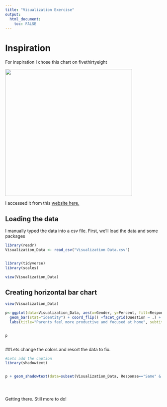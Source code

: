 ```yaml
---
title: "Visualization Exercise"
output:
  html_document:
    toc: FALSE
---
```


# Inspiration

For inspiration I chose this chart on fivethirtyeight

![](https://fivethirtyeight.com/wp-content/uploads/2021/08/FUTURE-OF-WORK-3@2x.png){alt="" width="408"}

I accessed it from this [website here.](https://fivethirtyeight.com/features/why-post-pandemic-offices-could-be-whiter-and-more-male/)

## Loading the data

I manually typed the data into a csv file. First, we'll load the data and some packages

```r

library(readr)
Visualization_Data <- read_csv("Visualization Data.csv")


library(tidyverse)
library(scales)

view(Visualization_Data)

```

## Creating horizontal bar chart

```r

view(Visualization_Data)

p<-ggplot(data=Visualization_Data, aes(x=Gender, y=Percent, fill=Response)) +
  geom_bar(stat="identity") + coord_flip() +facet_grid(Question ~ .) +
  labs(title="Parents feel more productive and focused at home", subtitle="Share of global knowledge workers with children who said various aspects of their work were better or worse when working remotely or in-office, by gender.", caption="Based on a survey of 10,420 respondents classified as 'knowledge workers'- or anyone who handles information for a living- and who work full-time, between April 26, and May 6, 2021.") 


p                        



```

##Lets change the colors and resort the data to fix.

```r


#Lets add the caption 
library(shadowtext)


p + geom_shadowtext(data=subset(Visualization_Data, Response=="Same" & Gender=="Male" & Question=="Ability to focus on work"),aes(y = Percent, x = Gender, label="No Change"), hjust=0, nudge_x=0.1,color="black",bg.colour="white", size=3)





```

Getting there. Still more to do! 